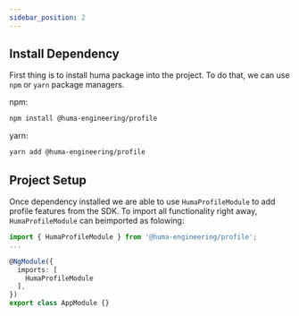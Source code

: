 ```yaml
---
sidebar_position: 2
---
```


## Install Dependency 

First thing is to install huma package into the project. To do that, we can use `npm` or `yarn` package managers.

npm:
```bash
npm install @huma-engineering/profile
```

yarn:
```bash
yarn add @huma-engineering/profile
```

## Project Setup

Once dependency installed we are able to use `HumaProfileModule` to add profile features from the SDK. 
To import all functionality right away, `HumaProfileModule` can beimported as folowing:

```typescript
import { HumaProfileModule } from '@huma-engineering/profile';
...

@NgModule({
  imports: [
    HumaProfileModule
  ],
})
export class AppModule {}
```